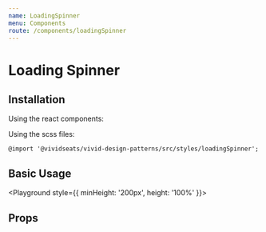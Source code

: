 ```yaml
---
name: LoadingSpinner
menu: Components
route: /components/loadingSpinner
---
```




# Loading Spinner

## Installation

Using the react components:


Using the scss files:

    @import '@vividseats/vivid-design-patterns/src/styles/loadingSpinner';

## Basic Usage

<Playground style={{ minHeight: '200px', height: '100%' }}>
    <LoadingSpinner size={30} />
</Playground>

## Props

<Props of={LoadingSpinner} />
